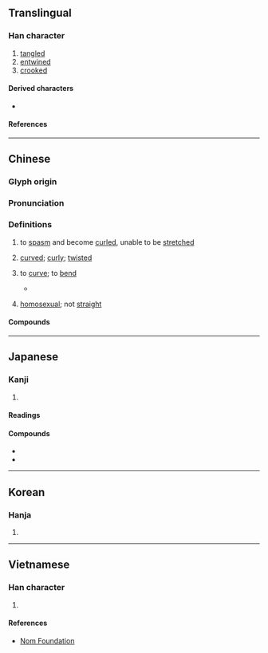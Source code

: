 {{also|挛}}
{{character info}}
==Translingual==

===Han character===
{{Han char|rn=64|rad=手|as=19|sn=22|canj=VFQ|four=22502|ids=⿱䜌手}}

# [[tangled]]
# [[entwined]]
# [[crooked]]

====Derived characters====
* {{l|mul|[[𧖘]], [[䖂]], [[癴]]}}

====References====
{{Han ref|kx=0464.180|dkj=13032|dj=0813.160|hdz=31989.030|uh=6523}}

----

==Chinese==
{{zh-forms|s=挛}}

===Glyph origin===
{{Han etym}}

===Pronunciation===
{{zh-pron
|m=攣
|c=lyun4,lyun1
|c_note=lyun1 - curly, to curl
|h=pfs=liòn
|mn=loân/loān
|mc=y
|oc=y
|cat=v,a
}}

===Definitions===
{{zh-hanzi}}

# to [[spasm]] and become [[curled]], unable to be [[stretch]]ed
# {{lb|zh|Cantonese}} [[curved]]; [[curly]]; [[twisted]]
#: {{zh-ant|直|tr=zik6}}
# {{lb|zh|Cantonese}} to [[curve]]; to [[bend]]
#* {{quote-av|zh|date=1929-03-04|url=https://digital.tcl.sc.edu/digital/collection/MVTN/id/3007|title=Chinese hair styles--outtakes|time=0m37s}}
#*: {{zh-x|我 啲 頭髮 向 後便 攣{lyun1} 嘅。||C}}
# {{lb|zh|Cantonese|slang}} [[homosexual]]; not [[straight]]

====Compounds====
{{zh-der|拘攣兒|拳攣|攣躄|攣攣|拘攣補衲|攣弱|憤怒痙攣|痙攣派|痙攣|拘攣|攣踠|熱痙攣}}

----

==Japanese==

===Kanji===
{{ja-kanji|grade=|rs=手19}}

# {{rfdef|ja|sort=手19}}

====Readings====
{{ja-readings
|goon=れん
|kanon=れん
|kun=つ-る, ひ-く
}}

====Compounds====
* {{ja-r|痙攣|けいれん}}
* {{ja-r|攣縮|れんしゅく}}

----

==Korean==

===Hanja===
{{ko-hanja|hangeul=[[련]]>[[연]]|eumhun=|rv=ryeon>yeon|mr=ryŏn>yŏn|y=lyen>yen}}

# {{rfdef|ko|sort=手19}}

----

==Vietnamese==

===Han character===
{{vi-readings|rs=手19|reading=[[loang]], [[luyên]]}}

# {{rfdef|vi|sort=手19}}

====References====
* [http://nomfoundation.org/common/nom_details.php?codepoint=6523 Nom Foundation]